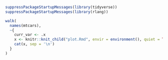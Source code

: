 ```r
suppressPackageStartupMessages(library(tidyverse))
suppressPackageStartupMessages(library(rlang))
```


```r
walk(
  names(mtcars),
  ~{
    curr_var <- .x
    x <- knitr::knit_child("plot.Rmd", envir = environment(), quiet = TRUE)
    cat(x, sep = '\n')
  }
)
```

